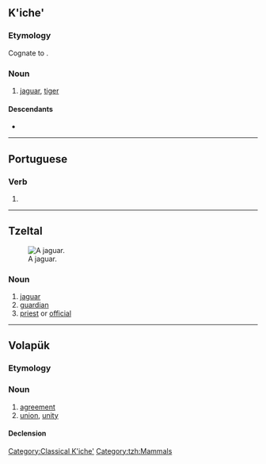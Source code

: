 {{also|bālam|bālām|baläm|bałam}}

==K'iche'==

===Etymology===
Cognate to {{cog|yua|báalam}}.

===Noun===
{{head|quc|noun}}

# {{lb|quc|Classical K'iche'|}} [[jaguar]], [[tiger]]

[[Category:Classical K'iche']]

====Descendants====
* {{desc|quc|baläm}}

----

==Portuguese==

===Verb===
{{head|pt|verb form}}

# {{pt-verb-form-of|balar}}

----

==Tzeltal==
[[Image:Standing jaguar.jpg|thumb|right|A jaguar.]]

===Noun===
{{head|tzh|noun}}

# [[jaguar]]
# [[guardian]]
# [[priest]] or [[official]]

[[Category:tzh:Mammals]]

----

==Volapük==

===Etymology===
{{suffix|vo|bal|am}}

===Noun===
{{vo-noun}}

# [[agreement]]
# [[union]], [[unity]]

====Declension====
{{vo-decl-noun}}